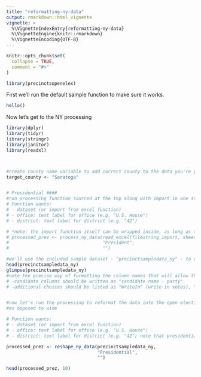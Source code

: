 ```yaml
---
title: "reformatting-ny-data"
output: rmarkdown::html_vignette
vignette: >
  %\VignetteIndexEntry{reformatting-ny-data}
  %\VignetteEngine{knitr::rmarkdown}
  %\VignetteEncoding{UTF-8}
---
```


```r
knitr::opts_chunk$set(
  collapse = TRUE,
  comment = "#>"
)
```

```r
library(precinctsopenelex)
```

First we'll run the default sample function to make sure it works.
```r
hello()

```

Now let's get to the NY processing

```r

library(dplyr)
library(tidyr)
library(stringr)
library(janitor)
library(readxl)



#create county name variable to add correct county to the data you're processing
target_county <- "Saratoga"


# Presidential ####
#run processing function sourced at the top along with import in one step
# Function wants:
# - dataset (or import from excel function)
# - office: text label for office (e.g. "U.S. House")
# - district: text label for district (e.g. "42")

# *note: the import function itself can be wrapped inside, as long as the data coming in is the correct structure
# processed_prez <- process_ny_data(read_excel(filestring_import, sheet = "presidential"), 
#                                   "President", 
#                                   "")

#we'll use the included sample dataset - "precinctsampledata_ny" - to demonstrate that's been cleaned and ready for processing
head(precinctsampledata_ny)
glimpse(precinctsampledata_ny)
#note the precise way of formatting the column names that will allow the function to work correctly:
# -candidate columns should be written as "candidate name - party"
# -additional choices should be listed as "WriteIn" (write-in votes), "Blanks" (undervotes), and "Voids" (overvotes)


#now let's run the processing to reformat the data into the open elections standardized format, which is tidy/long
#as opposed to wide

# Function wants:
# - dataset (or import from excel function)
# - office: text label for office (e.g. "U.S. House")
# - district: text label for district (e.g. "42"; note that presidential has no district, it's just "")

processed_prez <- reshape_ny_data(precinctsampledata_ny,
                                  "Presidential",
                                  "")

head(processed_prez, 10)




```


